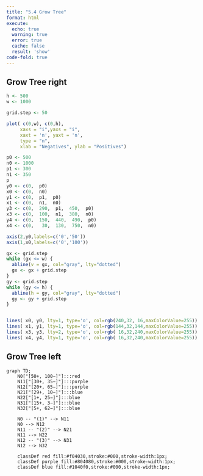 ```yaml
---
title: "5.4 Grow Tree"
format: html
execute:
  echo: true
  warning: true
  error: true
  cache: false
  result: 'show'
code-fold: true
---
```


## Grow Tree right

```r


h <- 500 
w <- 1000 

grid.step <- 50

plot( c(0,w), c(0,h),  
     xaxs = "i",yaxs = "i",
     xaxt = 'n', yaxt = 'n',
     type = "n",
     xlab = "Negatives", ylab = "Positives")

p0 <- 500
n0 <- 1000
p1 <- 300
n1 <- 350
p
y0 <- c(0,  p0)
x0 <- c(0,  n0)
y1 <- c(0,  p1,  p0)
x1 <- c(0,  n1,  n0)
y3 <- c(0,  290,  p1,  450,  p0)
x3 <- c(0,  100,  n1,  380,  n0)
y4 <- c(0,  150,  440,  490,  p0)
x4 <- c(0,   30,  130,  750,  n0)

axis(2,y0,labels=c('0','50'))
axis(1,x0,labels=c('0','100'))

gx <- grid.step
while (gx <= w) {
  abline(v = gx, col="gray", lty="dotted")
  gx <- gx + grid.step
}
gy <- grid.step
while (gy <= h) {
  abline(h = gy, col="gray", lty="dotted")
  gy <- gy + grid.step
}


lines( x0, y0, lty=1, type='o', col=rgb(240,32, 16,maxColorValue=255))
lines( x1, y1, lty=1, type='o', col=rgb(144,32,144,maxColorValue=255))
lines( x3, y3, lty=2, type='o', col=rgb( 16,32,240,maxColorValue=255))
lines( x4, y4, lty=1, type='o', col=rgb( 16,32,240,maxColorValue=255))

```

## Grow Tree left

```mermaid

graph TD;
    N0["[50+, 100−]"]:::red
    N11["[30+, 35−]"]:::purple
    N12["[20+, 65−]"]:::purple
    N21["[29+, 10−]"]:::blue
    N22["[1+, 25−]"]:::blue
    N31["[15+, 3−]"]:::blue
    N32["[5+, 62−]"]:::blue

    N0 -- "(1)" --> N11
    N0 --> N12
    N11 -- "(2)" --> N21
    N11 --> N22
    N12 -- "(3)" --> N31
    N12 --> N32

    classDef red fill:#f04030,stroke:#000,stroke-width:1px;
    classDef purple fill:#804080,stroke:#000,stroke-width:1px;
    classDef blue fill:#1040f0,stroke:#000,stroke-width:1px;



```